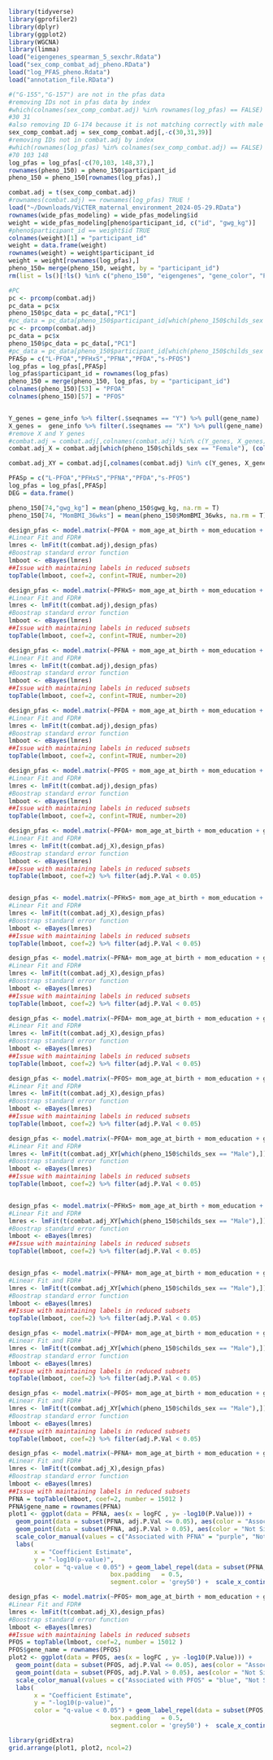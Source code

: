 ```r
library(tidyverse)
library(gprofiler2)
library(dplyr)
library(ggplot2)
library(WGCNA)
library(limma)
load("eigengenes_spearman_5_sexchr.Rdata")
load("sex_comp_combat_adj_pheno.RData")
load("log_PFAS_pheno.Rdata")
load("annotation_file.RData")

#("G-155","G-157") are not in the pfas data 
#removing IDs not in pfas data by index 
#which(colnames(sex_comp_combat.adj) %in% rownames(log_pfas) == FALSE)
#30 31
#also removing ID G-174 because it is not matching correctly with male sex it is index 37 in log_pfas and 39 in sex_comp_combat.adj 
sex_comp_combat.adj = sex_comp_combat.adj[,-c(30,31,39)]
#removing IDs not in combat.adj by index 
#which(rownames(log_pfas) %in% colnames(sex_comp_combat.adj) == FALSE)
#70 103 148
log_pfas = log_pfas[-c(70,103, 148,37),]
rownames(pheno_150) = pheno_150$participant_id
pheno_150 = pheno_150[rownames(log_pfas),]

combat.adj = t(sex_comp_combat.adj)
#rownames(combat.adj) == rownames(log_pfas) TRUE ! 
load("~/Downloads/ViCTER_maternal_environment_2024-05-29.RData")
rownames(wide_pfas_modeling) = wide_pfas_modeling$id
weight = wide_pfas_modeling[pheno$participant_id, c("id", "gwg_kg")]
#pheno$participant_id == weight$id TRUE 
colnames(weight)[1] = "participant_id"
weight = data.frame(weight)
rownames(weight) = weight$participant_id
weight = weight[rownames(log_pfas),]
pheno_150= merge(pheno_150, weight, by = "participant_id")
rm(list = ls()[!ls() %in% c("pheno_150", "eigengenes", "gene_color", "PFASp", "combat.adj", "log_pfas", "pc_data", "gene_info")])

#PC
pc <- prcomp(combat.adj)
pc_data = pc$x
pheno_150$pc_data = pc_data[,"PC1"]
#pc_data = pc_data[pheno_150$participant_id[which(pheno_150$childs_sex == "Male")],"PC1"]
pc <- prcomp(combat.adj)
pc_data = pc$x
pheno_150$pc_data = pc_data[,"PC1"]
#pc_data = pc_data[pheno_150$participant_id[which(pheno_150$childs_sex == "Male")],"PC1"]
PFASp = c("L-PFOA","PFHxS","PFNA","PFDA","s-PFOS")
log_pfas = log_pfas[,PFASp]
log_pfas$participant_id = rownames(log_pfas)
pheno_150 = merge(pheno_150, log_pfas, by = "participant_id")
colnames(pheno_150)[53] = "PFOA"
colnames(pheno_150)[57] = "PFOS"


Y_genes = gene_info %>% filter(.$seqnames == "Y") %>% pull(gene_name)
X_genes =  gene_info %>% filter(.$seqnames == "X") %>% pull(gene_name)
#remove X and Y genes
#combat.adj = combat.adj[,colnames(combat.adj) %in% c(Y_genes, X_genes)]
combat.adj_X = combat.adj[which(pheno_150$childs_sex == "Female"), (colnames(combat.adj) %in% X_genes)]

combat.adj_XY = combat.adj[,colnames(combat.adj) %in% c(Y_genes, X_genes)]

PFASp = c("L-PFOA","PFHxS","PFNA","PFDA","s-PFOS")
log_pfas = log_pfas[,PFASp]
DEG = data.frame()

pheno_150[74,"gwg_kg"] = mean(pheno_150$gwg_kg, na.rm = T)
pheno_150[74, "MomBMI_36wks"] = mean(pheno_150$MomBMI_36wks, na.rm = T)
```

```r
design_pfas <- model.matrix(~PFOA + mom_age_at_birth + mom_education + gest_age_in_weeks_edd + gwg_kg +  childs_sex + official_enroll_category+ pc_data, pheno_150)
#Linear Fit and FDR#
lmres <- lmFit(t(combat.adj),design_pfas)
#Boostrap standard error function
lmboot <- eBayes(lmres)
##Issue with maintaining labels in reduced subsets
topTable(lmboot, coef=2, confint=TRUE, number=20)

design_pfas <- model.matrix(~PFHxS+ mom_age_at_birth + mom_education + gest_age_in_weeks_edd + gwg_kg +  childs_sex + official_enroll_category+ pc_data, pheno_150)
#Linear Fit and FDR#
lmres <- lmFit(t(combat.adj),design_pfas)
#Boostrap standard error function
lmboot <- eBayes(lmres)
##Issue with maintaining labels in reduced subsets
topTable(lmboot, coef=2, confint=TRUE, number=20)

design_pfas <- model.matrix(~PFNA + mom_age_at_birth + mom_education + gest_age_in_weeks_edd + gwg_kg +  childs_sex + official_enroll_category+ pc_data, pheno_150)
#Linear Fit and FDR#
lmres <- lmFit(t(combat.adj),design_pfas)
#Boostrap standard error function
lmboot <- eBayes(lmres)
##Issue with maintaining labels in reduced subsets
topTable(lmboot, coef=2, confint=TRUE, number=20)

design_pfas <- model.matrix(~PFDA + mom_age_at_birth + mom_education + gest_age_in_weeks_edd + gwg_kg +  childs_sex + official_enroll_category+ pc_data, pheno_150)
#Linear Fit and FDR#
lmres <- lmFit(t(combat.adj),design_pfas)
#Boostrap standard error function
lmboot <- eBayes(lmres)
##Issue with maintaining labels in reduced subsets
topTable(lmboot, coef=2, confint=TRUE, number=20)

design_pfas <- model.matrix(~PFOS + mom_age_at_birth + mom_education + gest_age_in_weeks_edd + gwg_kg +  childs_sex + official_enroll_category+ pc_data, pheno_150)
#Linear Fit and FDR#
lmres <- lmFit(t(combat.adj),design_pfas)
#Boostrap standard error function
lmboot <- eBayes(lmres)
##Issue with maintaining labels in reduced subsets
topTable(lmboot, coef=2, confint=TRUE, number=20)
```

```r
design_pfas <- model.matrix(~PFOA+ mom_age_at_birth + mom_education + gest_age_in_weeks_edd + gwg_kg +  official_enroll_category+ pc_data, pheno_150[which(pheno_150$childs_sex == "Female"),])
#Linear Fit and FDR#
lmres <- lmFit(t(combat.adj_X),design_pfas)
#Boostrap standard error function
lmboot <- eBayes(lmres)
##Issue with maintaining labels in reduced subsets
topTable(lmboot, coef=2) %>% filter(adj.P.Val < 0.05)


design_pfas <- model.matrix(~PFHxS+ mom_age_at_birth + mom_education + gest_age_in_weeks_edd + gwg_kg +  official_enroll_category+ pc_data, pheno_150[which(pheno_150$childs_sex == "Female"),])
#Linear Fit and FDR#
lmres <- lmFit(t(combat.adj_X),design_pfas)
#Boostrap standard error function
lmboot <- eBayes(lmres)
##Issue with maintaining labels in reduced subsets
topTable(lmboot, coef=2) %>% filter(adj.P.Val < 0.05)

design_pfas <- model.matrix(~PFNA+ mom_age_at_birth + mom_education + gest_age_in_weeks_edd + gwg_kg +  official_enroll_category+ pc_data, pheno_150[which(pheno_150$childs_sex == "Female"),])
#Linear Fit and FDR#
lmres <- lmFit(t(combat.adj_X),design_pfas)
#Boostrap standard error function
lmboot <- eBayes(lmres)
##Issue with maintaining labels in reduced subsets
topTable(lmboot, coef=2) %>% filter(adj.P.Val < 0.05)

design_pfas <- model.matrix(~PFDA+ mom_age_at_birth + mom_education + gest_age_in_weeks_edd + gwg_kg +  official_enroll_category+ pc_data, pheno_150[which(pheno_150$childs_sex == "Female"),])
#Linear Fit and FDR#
lmres <- lmFit(t(combat.adj_X),design_pfas)
#Boostrap standard error function
lmboot <- eBayes(lmres)
##Issue with maintaining labels in reduced subsets
topTable(lmboot, coef=2) %>% filter(adj.P.Val < 0.05)

design_pfas <- model.matrix(~PFOS+ mom_age_at_birth + mom_education + gest_age_in_weeks_edd + gwg_kg +  official_enroll_category+ pc_data, pheno_150[which(pheno_150$childs_sex == "Female"),])
#Linear Fit and FDR#
lmres <- lmFit(t(combat.adj_X),design_pfas)
#Boostrap standard error function
lmboot <- eBayes(lmres)
##Issue with maintaining labels in reduced subsets
topTable(lmboot, coef=2) %>% filter(adj.P.Val < 0.05)
```



```r
design_pfas <- model.matrix(~PFOA+ mom_age_at_birth + mom_education + gest_age_in_weeks_edd + gwg_kg +  official_enroll_category+ pc_data, pheno_150[which(pheno_150$childs_sex == "Male"),])
#Linear Fit and FDR#
lmres <- lmFit(t(combat.adj_XY[which(pheno_150$childs_sex == "Male"),]),design_pfas)
#Boostrap standard error function
lmboot <- eBayes(lmres)
##Issue with maintaining labels in reduced subsets
topTable(lmboot, coef=2) %>% filter(adj.P.Val < 0.05)


design_pfas <- model.matrix(~PFHxS+ mom_age_at_birth + mom_education + gest_age_in_weeks_edd + gwg_kg +  official_enroll_category+ pc_data, pheno_150[which(pheno_150$childs_sex == "Male"),])
#Linear Fit and FDR#
lmres <- lmFit(t(combat.adj_XY[which(pheno_150$childs_sex == "Male"),]),design_pfas)
#Boostrap standard error function
lmboot <- eBayes(lmres)
##Issue with maintaining labels in reduced subsets
topTable(lmboot, coef=2) %>% filter(adj.P.Val < 0.05)


design_pfas <- model.matrix(~PFNA+ mom_age_at_birth + mom_education + gest_age_in_weeks_edd + gwg_kg +  official_enroll_category+ pc_data, pheno_150[which(pheno_150$childs_sex == "Male"),])
#Linear Fit and FDR#
lmres <- lmFit(t(combat.adj_XY[which(pheno_150$childs_sex == "Male"),]),design_pfas)
#Boostrap standard error function
lmboot <- eBayes(lmres)
##Issue with maintaining labels in reduced subsets
topTable(lmboot, coef=2) %>% filter(adj.P.Val < 0.05)

design_pfas <- model.matrix(~PFDA+ mom_age_at_birth + mom_education + gest_age_in_weeks_edd + gwg_kg +  official_enroll_category+ pc_data, pheno_150[which(pheno_150$childs_sex == "Male"),])
#Linear Fit and FDR#
lmres <- lmFit(t(combat.adj_XY[which(pheno_150$childs_sex == "Male"),]),design_pfas)
#Boostrap standard error function
lmboot <- eBayes(lmres)
##Issue with maintaining labels in reduced subsets
topTable(lmboot, coef=2) %>% filter(adj.P.Val < 0.05)

design_pfas <- model.matrix(~PFOS+ mom_age_at_birth + mom_education + gest_age_in_weeks_edd + gwg_kg +  official_enroll_category+ pc_data, pheno_150[which(pheno_150$childs_sex == "Male"),])
#Linear Fit and FDR#
lmres <- lmFit(t(combat.adj_XY[which(pheno_150$childs_sex == "Male"),]),design_pfas)
#Boostrap standard error function
lmboot <- eBayes(lmres)
##Issue with maintaining labels in reduced subsets
topTable(lmboot, coef=2) %>% filter(adj.P.Val < 0.05)
```

```r
design_pfas <- model.matrix(~PFNA+ mom_age_at_birth + mom_education + gest_age_in_weeks_edd + gwg_kg +  official_enroll_category+ pc_data, pheno_150[which(pheno_150$childs_sex == "Female"),])
#Linear Fit and FDR#
lmres <- lmFit(t(combat.adj_X),design_pfas)
#Boostrap standard error function
lmboot <- eBayes(lmres)
##Issue with maintaining labels in reduced subsets
PFNA = topTable(lmboot, coef=2, number = 15012 )
PFNA$gene_name = rownames(PFNA)
plot1 <- ggplot(data = PFNA, aes(x = logFC , y= -log10(P.Value))) +
  geom_point(data = subset(PFNA, adj.P.Val <= 0.05), aes(color = "Associated with PFNA"), size = 2) +
  geom_point(data = subset(PFNA, adj.P.Val > 0.05), aes(color = "Not Significant"), size = 2) +
  scale_color_manual(values = c("Associated with PFNA" = "purple", "Not Significant" = "grey")) +
  labs(
       x = "Coefficient Estimate",
       y = "-log10(p-value)",
       color = "q-value < 0.05") + geom_label_repel(data = subset(PFNA, adj.P.Val<= 0.05), aes(label = gene_name),
                            box.padding   = 0.5, 
                            segment.color = 'grey50') +  scale_x_continuous(limits = c(-1, 1), breaks= seq(-1, 1, 0.25)) + theme(legend.position="bottom")
```

```r
design_pfas <- model.matrix(~PFOS+ mom_age_at_birth + mom_education + gest_age_in_weeks_edd + gwg_kg +  official_enroll_category+ pc_data, pheno_150[which(pheno_150$childs_sex == "Female"),])
#Linear Fit and FDR#
lmres <- lmFit(t(combat.adj_X),design_pfas)
#Boostrap standard error function
lmboot <- eBayes(lmres)
##Issue with maintaining labels in reduced subsets
PFOS = topTable(lmboot, coef=2, number = 15012 )
PFOS$gene_name = rownames(PFOS)
plot2 <- ggplot(data = PFOS, aes(x = logFC , y= -log10(P.Value))) +
  geom_point(data = subset(PFOS, adj.P.Val <= 0.05), aes(color = "Associated with PFOS"), size = 2) +
  geom_point(data = subset(PFOS, adj.P.Val > 0.05), aes(color = "Not Significant"), size = 2) +
  scale_color_manual(values = c("Associated with PFOS" = "blue", "Not Significant" = "grey")) +
  labs(
       x = "Coefficient Estimate",
       y = "-log10(p-value)",
       color = "q-value < 0.05") + geom_label_repel(data = subset(PFOS, adj.P.Val<= 0.05), aes(label = gene_name),
                            box.padding   = 0.5, 
                            segment.color = 'grey50') +  scale_x_continuous(limits = c(-1, 1), breaks= seq(-1, 1, 0.25)) + theme(legend.position="bottom")
```

```r
library(gridExtra)
grid.arrange(plot1, plot2, ncol=2)
```